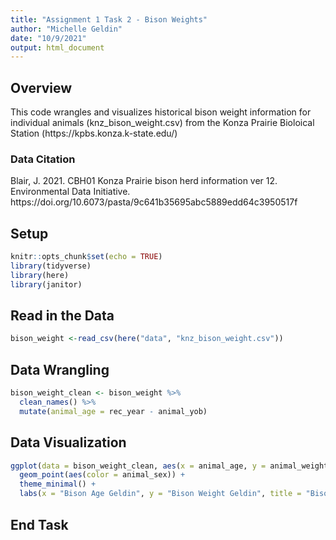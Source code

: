 ```yaml
---
title: "Assignment 1 Task 2 - Bison Weights"
author: "Michelle Geldin"
date: "10/9/2021"
output: html_document
---
```

## Overview

This code wrangles and visualizes historical bison weight information for individual animals (knz_bison_weight.csv) from the Konza Prairie Bioloical Station (https://kpbs.konza.k-state.edu/)

### Data Citation
Blair, J. 2021. CBH01 Konza Prairie bison herd information ver 12. Environmental Data Initiative. https://doi.org/10.6073/pasta/9c641b35695abc5889edd64c3950517f

## Setup
```r
knitr::opts_chunk$set(echo = TRUE)
library(tidyverse)
library(here)
library(janitor)
```

## Read in the Data

```r
bison_weight <-read_csv(here("data", "knz_bison_weight.csv"))
```
## Data Wrangling

```r
bison_weight_clean <- bison_weight %>% 
  clean_names() %>%
  mutate(animal_age = rec_year - animal_yob)
```

## Data Visualization

```r
ggplot(data = bison_weight_clean, aes(x = animal_age, y = animal_weight)) + 
  geom_point(aes(color = animal_sex)) +
  theme_minimal() +
  labs(x = "Bison Age Geldin", y = "Bison Weight Geldin", title = "Bison Weight Compared to Bison Age Geldin")
```

## End Task